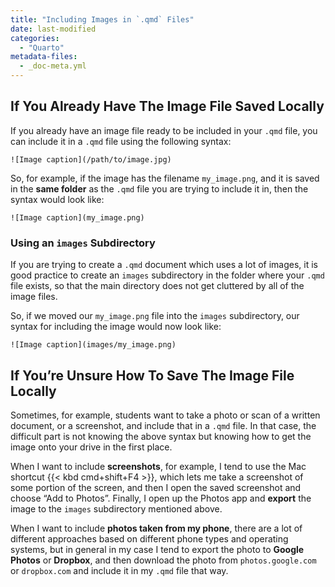 ```yaml
---
title: "Including Images in `.qmd` Files"
date: last-modified
categories:
  - "Quarto"
metadata-files: 
  - _doc-meta.yml
---
```


## If You Already Have The Image File Saved Locally

If you already have an image file ready to be included in your `.qmd` file, you can include it in a `.qmd` file using the following syntax:

```
![Image caption](/path/to/image.jpg)
```

So, for example, if the image has the filename `my_image.png`, and it is saved in the **same folder** as the `.qmd` file you are trying to include it in, then the syntax would look like:

```
![Image caption](my_image.png)
```

### Using an `images` Subdirectory

If you are trying to create a `.qmd` document which uses a lot of images, it is good practice to create an `images` subdirectory in the folder where your `.qmd` file exists, so that the main directory does not get cluttered by all of the image files.

So, if we moved our `my_image.png` file into the `images` subdirectory, our syntax for including the image would now look like:

```
![Image caption](images/my_image.png)
```

## If You're Unsure How To Save The Image File Locally

Sometimes, for example, students want to take a photo or scan of a written document, or a screenshot, and include that in a `.qmd` file. In that case, the difficult part is not knowing the above syntax but knowing how to get the image onto your drive in the first place.

When I want to include **screenshots**, for example, I tend to use the Mac shortcut {{< kbd cmd+shift+F4 >}}, which lets me take a screenshot of some portion of the screen, and then I open the saved screenshot and choose "Add to Photos". Finally, I open up the Photos app and **export** the image to the `images` subdirectory mentioned above.

When I want to include **photos taken from my phone**, there are a lot of different approaches based on different phone types and operating systems, but in general in my case I tend to export the photo to **Google Photos** or **Dropbox**, and then download the photo from `photos.google.com` or `dropbox.com` and include it in my `.qmd` file that way.


